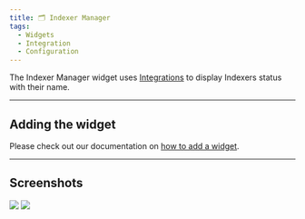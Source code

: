 ```yaml
---
title: 🗂️ Indexer Manager
tags:
  - Widgets
  - Integration
  - Configuration
---
```


The Indexer Manager widget uses [Integrations](/docs/category/integrations) to display Indexers status with their name.

---
## Adding the widget
Please check out our documentation on [how to add a widget](/docs/getting-started/after-the-installation#adding-widgets).

---

## Screenshots
![](./light.png)
![](./dark.png)
